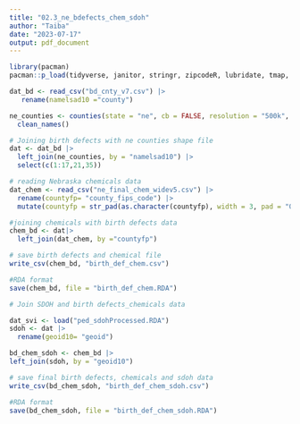```yaml
---
title: "02.3_ne_bdefects_chem_sdoh"
author: "Taiba"
date: "2023-07-17"
output: pdf_document
---
```


```r
library(pacman)
pacman::p_load(tidyverse, janitor, stringr, zipcodeR, lubridate, tmap, sf, tigris)
```

```r

dat_bd <- read_csv("bd_cnty_v7.csv") |>
   rename(namelsad10 ="county") 

ne_counties <- counties(state = "ne", cb = FALSE, resolution = "500k", year = "2010", class="sf") |>
  clean_names()

# Joining birth defects with ne counties shape file
dat <- dat_bd |>
  left_join(ne_counties, by = "namelsad10") |>
  select(c(1:17,21,35))

# reading Nebraska chemicals data
dat_chem <- read_csv("ne_final_chem_widev5.csv") |>
  rename(countyfp= "county_fips_code") |>
  mutate(countyfp = str_pad(as.character(countyfp), width = 3, pad = "0"))

#joining chemicals with birth defects data
chem_bd <- dat|>
  left_join(dat_chem, by ="countyfp")

# save birth defects and chemical file
write_csv(chem_bd, "birth_def_chem.csv")

#RDA format
save(chem_bd, file = "birth_def_chem.RDA")

# Join SDOH and birth defects_chemicals data

dat_svi <- load("ped_sdohProcessed.RDA") 
sdoh <- dat |>
  rename(geoid10= "geoid") 

bd_chem_sdoh <- chem_bd |>
left_join(sdoh, by = "geoid10")

# save final birth defects, chemicals and sdoh data
write_csv(bd_chem_sdoh, "birth_def_chem_sdoh.csv")

#RDA format
save(bd_chem_sdoh, file = "birth_def_chem_sdoh.RDA")
```

